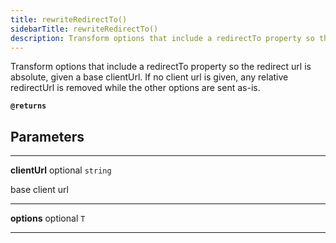 ```yaml
---
title: rewriteRedirectTo()
sidebarTitle: rewriteRedirectTo()
description: Transform options that include a redirectTo property so the redirect url is absolute, given a base clientUrl. If no client url is given, any relative redirectUrl is removed while the other options are sent as-is.
---
```


Transform options that include a redirectTo property so the
redirect url is absolute, given a base clientUrl.
If no client url is given, any relative redirectUrl is removed while
the other options are sent as-is.

**`@returns`**

## Parameters

---

**<span className="parameter-name">clientUrl</span>** <span className="optional-status">optional</span> <code>string</code>

base client url

---

**<span className="parameter-name">options</span>** <span className="optional-status">optional</span> <code>T</code>

---
